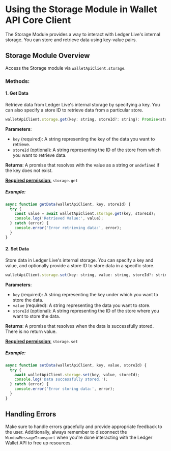 # Using the Storage Module in Wallet API Core Client

The Storage Module provides a way to interact with Ledger Live's internal storage. You can store and retrieve data using key-value pairs.

## Storage Module Overview

Access the Storage module via `walletApiClient.storage`.

### Methods:

#### 1. Get Data

Retrieve data from Ledger Live's internal storage by specifying a key. You can also specify a store ID to retrieve data from a particular store.

```javascript
walletApiClient.storage.get(key: string, storeId?: string): Promise<string | undefined>
```

**Parameters**:
- `key` (required): A string representing the key of the data you want to retrieve.
- `storeId` (optional): A string representing the ID of the store from which you want to retrieve data.

**Returns**: A promise that resolves with the value as a string or `undefined` if the key does not exist.

[**Required permission**:](https://developers.ledger.com/docs/discover/wallet-api/appendix/manifest#permissions)
 `storage.get`

##### Example:

```javascript
async function getData(walletApiClient, key, storeId) {
  try {
    const value = await walletApiClient.storage.get(key, storeId);
    console.log('Retrieved Value:', value);
  } catch (error) {
    console.error('Error retrieving data:', error);
  }
}
```

#### 2. Set Data

Store data in Ledger Live's internal storage. You can specify a key and value, and optionally provide a store ID to store data in a specific store.

```javascript
walletApiClient.storage.set(key: string, value: string, storeId?: string): Promise<void>
```

**Parameters**:
- `key` (required): A string representing the key under which you want to store the data.
- `value` (required): A string representing the data you want to store.
- `storeId` (optional): A string representing the ID of the store where you want to store the data.

**Returns**: A promise that resolves when the data is successfully stored. There is no return value.

[**Required permission**:](https://developers.ledger.com/docs/discover/wallet-api/appendix/manifest#permissions)
 `storage.set`

##### Example:

```javascript
async function setData(walletApiClient, key, value, storeId) {
  try {
    await walletApiClient.storage.set(key, value, storeId);
    console.log('Data successfully stored.');
  } catch (error) {
    console.error('Error storing data:', error);
  }
}
```

## Handling Errors

Make sure to handle errors gracefully and provide appropriate feedback to the user. Additionally, always remember to disconnect the `WindowMessageTransport` when you're done interacting with the Ledger Wallet API to free up resources.